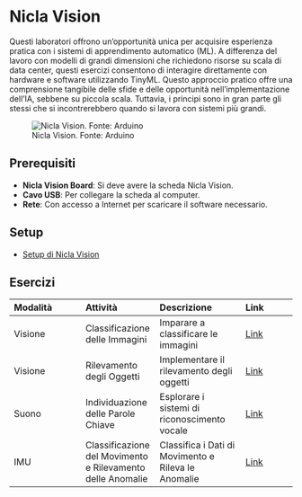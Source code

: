 # Nicla Vision {.unnumbered}

Questi laboratori offrono un'opportunità unica per acquisire esperienza pratica con i sistemi di apprendimento automatico (ML). A differenza del lavoro con modelli di grandi dimensioni che richiedono risorse su scala di data center, questi esercizi consentono di interagire direttamente con hardware e software utilizzando TinyML. Questo approccio pratico offre una comprensione tangibile delle sfide e delle opportunità nell'implementazione dell'IA, sebbene su piccola scala. Tuttavia, i principi sono in gran parte gli stessi che si incontrerebbero quando si lavora con sistemi più grandi.

![Nicla Vision. Fonte: Arduino](./images/jpg/nicla_vision_quarter.jpeg)

## Prerequisiti

- **Nicla Vision Board**: Si deve avere la scheda Nicla Vision.
- **Cavo USB**: Per collegare la scheda al computer.
- **Rete**: Con accesso a Internet per scaricare il software necessario.

## Setup

- [Setup di Nicla Vision](./setup/setup.it.qmd)

## Esercizi

| **Modalità** | **Attività** | **Descrizione** | **Link** |
|:--------------|:--------------|:-----------------|:----------|
| Visione | Classificazione delle Immagini | Imparare a classificare le immagini | [Link](./image_classification/image_classification.it.qmd) |
| Visione | Rilevamento degli Oggetti | Implementare il rilevamento degli oggetti | [Link](./object_detection/object_detection.it.qmd) |
| Suono | Individuazione delle Parole Chiave | Esplorare i sistemi di riconoscimento vocale | [Link](./kws/kws.it.qmd) |
| IMU | Classificazione del Movimento e Rilevamento delle Anomalie | Classifica i Dati di Movimento e Rileva le Anomalie | [Link](./motion_classification/motion_classification.it.qmd) |
